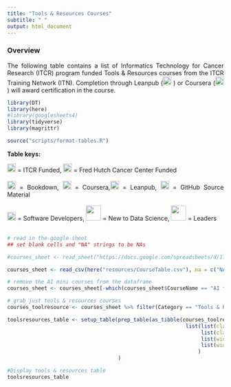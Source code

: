 ```yaml
---
title: "Tools & Resources Courses"
subtitle: " "
output: html_document
---
```


<style type="text/css">
  body{
  text-align: justify;
  text-justify: inter-word;
}
</style>

### **Overview**

The following table contains a list of Informatics Technology for Cancer Research (ITCR) program funded Tools & Resources courses from the ITCR Training Network (ITN). Completion through Leanpub (<img src=resources/images/leanpublogo.png height="20"> </img>) or Coursera (<img src=resources/images/courseralogo.png height="20"> </img>) will award certification in the course.

```r
library(DT)
library(here)
#library(googlesheets4)
library(tidyverse)
library(magrittr)

source("scripts/format-tables.R")
```

**Table keys:**
<div title="Table keys">
<img src="resources/images/ITCRLogo.png" height="20"> </img> = ITCR Funded, <img src=resources/images/fhlogo.png height="20"></img> = Fred Hutch Cancer Center Funded<br></br>
<img src=resources/images/bookstack.png height="20"> </img> = Bookdown, <img src=resources/images/courseralogo.png height="20"> </img> = Coursera,<img src=resources/images/leanpublogo.png height="20"> </img> = Leanpub, <img src="resources/images/githublogo.png"  height="20"> </img> = GitHub Source Material<br></br> 
<img src="resources/images/keyboard-1405.png" height="20"> </img> = Software Developers, <img src="resources/images/hatching_chick_newlearner.png" height="35"> </img> = New to Data Science, <img src="resources/images/leaders.png" height = "35"> </img> = Leaders<br></br>
</div>

```r
# read in the google sheet
## set blank cells and "NA" strings to be NAs

#courses_sheet <- read_sheet("https://docs.google.com/spreadsheets/d/1TiNdu92hK-0FN8GbmWi_QbdUaX2yJF76yFt2oljm_qE/edit?usp=sharing", na = c("NA", ""))

courses_sheet <- read_csv(here("resources/CourseTable.csv"), na = c("NA", ""))

# remove the AI mini courses from the dataframe
courses_sheet <- courses_sheet[-which(courses_sheet$CourseName == "AI for Decision Makers: Exploring AI Possibilities"  | courses_sheet$CourseName == "AI for Decision Makers: Avoiding AI Harm"| courses_sheet$CourseName == "AI for Decision Makers: Determining AI Needs" | courses_sheet$CourseName == "AI for Decision Makers: Developing AI Policy"),]

# grab just tools & resources courses
courses_toolresource <- courses_sheet %>% filter(Category == "Tools & Resources")

toolsresources_table <- setup_table(prep_table(as_tibble(courses_toolresource), current = TRUE), "Tools & Resources Courses Currently Available", columnDefsListOfLists = 
                                                          list(list(className = 'dt-center', targets = c(0,1,3)),
                                                               list(className = "dt-left", targets = c(2,4)),
                                                               list(width = '200px', targets = c(2)) ,
                                                               list(width = '200px', targets = c(4))
                                                              )
                                    )
```

```r
#Display tools & resources table
toolsresources_table
```
